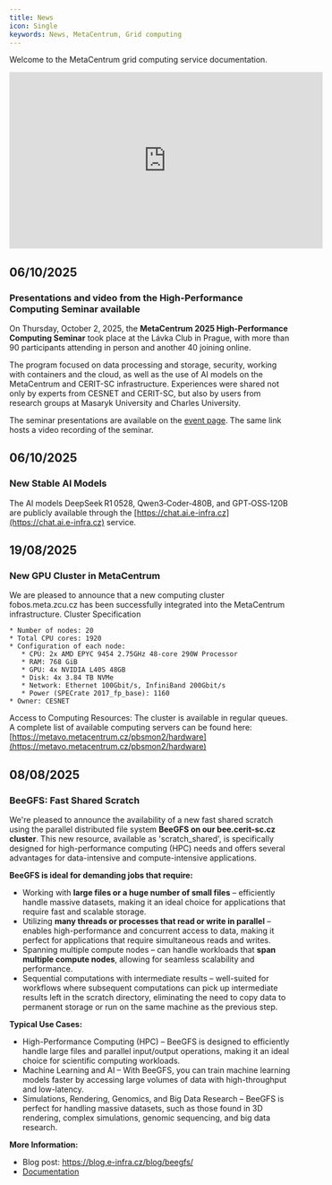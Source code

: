```yaml
---
title: News
icon: Single
keywords: News, MetaCentrum, Grid computing
---
```

Welcome to the MetaCentrum grid computing service documentation.

<center>
<iframe 
  width="560" 
  height="315" 
  src="https://www.youtube-nocookie.com/embed/m_X7faF70LA?si=T17pKjpH_85HbtDq" 
  title="YouTube video player" 
  frameborder="0" 
  allow="accelerometer; autoplay; clipboard-write; encrypted-media; gyroscope; picture-in-picture" 
  allowfullscreen>
</iframe>
</center>


## 06/10/2025
### Presentations and video from the High-Performance Computing Seminar available

On Thursday, October 2, 2025, the **MetaCentrum 2025 High-Performance Computing Seminar** took place at the Lávka Club in Prague, with more than 90 participants attending in person and another 40 joining online.

The program focused on data processing and storage, security, working with containers and the cloud, as well as the use of AI models on the MetaCentrum and CERIT-SC infrastructure. Experiences were shared not only by experts from CESNET and CERIT-SC, but also by users from research groups at Masaryk University and Charles University.

The seminar presentations are available on the [event page](https://metavo.metacentrum.cz/en/seminars/Seminar2025/index.html). The same link hosts a video recording of the seminar.


## 06/10/2025

### New Stable AI Models

The AI models DeepSeek R1 0528, Qwen3‑Coder‑480B, and GPT‑OSS‑120B are publicly available through the [https://chat.ai.e-infra.cz](https://chat.ai.e-infra.cz) service.

## 19/08/2025

### New GPU Cluster in MetaCentrum

We are pleased to announce that a new computing cluster fobos.meta.zcu.cz has been successfully integrated into the MetaCentrum infrastructure.
Cluster Specification

    * Number of nodes: 20
    * Total CPU cores: 1920
    * Configuration of each node:
       * CPU: 2x AMD EPYC 9454 2.75GHz 48-core 290W Processor
       * RAM: 768 GiB
       * GPU: 4x NVIDIA L40S 48GB
       * Disk: 4x 3.84 TB NVMe
       * Network: Ethernet 100Gbit/s, InfiniBand 200Gbit/s
       * Power (SPECrate 2017_fp_base): 1160
    * Owner: CESNET

Access to Computing Resources: The cluster is available in regular queues.
A complete list of available computing servers can be found here: [https://metavo.metacentrum.cz/pbsmon2/hardware](https://metavo.metacentrum.cz/pbsmon2/hardware)

## 08/08/2025

### BeeGFS: Fast Shared Scratch

We're pleased to announce the availability of a new fast shared scratch using the parallel distributed file system **BeeGFS on our bee.cerit-sc.cz cluster**. This new resource, available as 'scratch_shared', is specifically designed for high-performance computing (HPC) needs and offers several advantages for data-intensive and compute-intensive applications.

**BeeGFS is ideal for demanding jobs that require:** 
* Working with **large files or a huge number of small files** – efficiently handle massive datasets, making it an ideal choice for applications that require fast and scalable storage.
* Utilizing **many threads or processes that read or write in parallel** – enables high-performance and concurrent access to data, making it perfect for applications that require simultaneous reads and writes.
* Spanning multiple compute nodes – can handle workloads that **span multiple compute nodes**, allowing for seamless scalability and performance.
* Sequential computations with intermediate results – well-suited for workflows where subsequent computations can pick up intermediate results left in the scratch directory, eliminating the need to copy data to permanent storage or run on the same machine as the previous step.

**Typical Use Cases:**
* High-Performance Computing (HPC) – BeeGFS is designed to efficiently handle large files and parallel input/output operations, making it an ideal choice for scientific computing workloads.
* Machine Learning and AI – With BeeGFS, you can train machine learning models faster by accessing large volumes of data with high-throughput and low-latency.
* Simulations, Rendering, Genomics, and Big Data Research – BeeGFS is perfect for handling massive datasets, such as those found in 3D rendering, complex simulations, genomic sequencing, and big data research.
 
**More Information:**
* Blog post: https://blog.e-infra.cz/blog/beegfs/
* [Documentation](./computing/infrastructure/scratch-storages#shared-scratch-on-cluster-beecerit-sccz)

 
